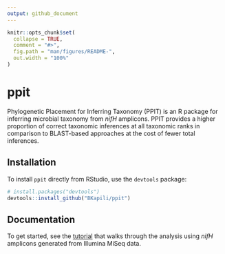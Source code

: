 ```yaml
---
output: github_document
---
```


<!-- README.md is generated from README.Rmd. Please edit that file -->

```r
knitr::opts_chunk$set(
  collapse = TRUE,
  comment = "#>",
  fig.path = "man/figures/README-",
  out.width = "100%"
)
```

# ppit

<!-- badges: start -->
<!-- badges: end -->

Phylogenetic Placement for Inferring Taxonomy (PPIT) is an R package for inferring microbial taxonomy from _nifH_ amplicons. PPIT provides a higher proportion of correct taxonomic inferences at all taxonomic ranks in comparison to BLAST-based approaches at the cost of fewer total inferences.

## Installation

To install `ppit` directly from RStudio, use the `devtools` package:

``` r
# install.packages("devtools")
devtools::install_github("BKapili/ppit")
```

## Documentation

To get started, see the [tutorial](https://github.com/BKapili/ppit/blob/master/tutorial/ppit_tutorial.md) that walks through the analysis using _nifH_ amplicons generated from Illumina MiSeq data.

